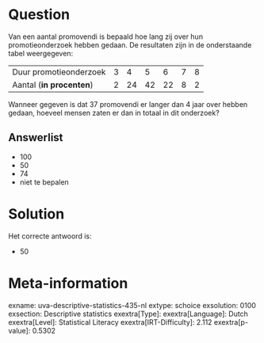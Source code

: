 Question
========

Van een aantal promovendi is bepaald hoe lang zij over hun
promotieonderzoek hebben gedaan. De resultaten zijn in de onderstaande
tabel weergegeven:

  --------------------------- --- ---- ---- ---- --- ---
  Duur promotieonderzoek      3   4    5    6    7   8
  Aantal (**in procenten**)   2   24   42   22   8   2
  --------------------------- --- ---- ---- ---- --- ---

Wanneer gegeven is dat 37 promovendi er langer dan 4 jaar over hebben
gedaan, hoeveel mensen zaten er dan in totaal in dit onderzoek?

Answerlist
----------

* 100
* 50
* 74
* niet te bepalen

Solution
========

Het correcte antwoord is: 

* 50

Meta-information
================
exname: uva-descriptive-statistics-435-nl
extype: schoice
exsolution: 0100
exsection: Descriptive statistics
exextra[Type]: 
exextra[Language]: Dutch
exextra[Level]: Statistical Literacy
exextra[IRT-Difficulty]: 2.112
exextra[p-value]: 0.5302
